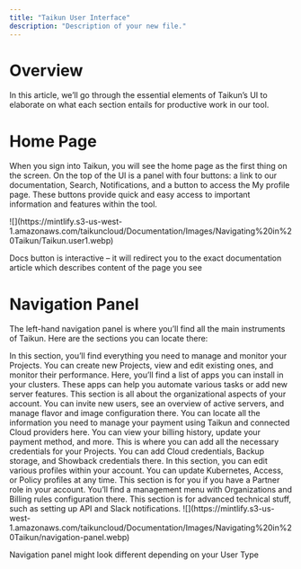 ```yaml
---
title: "Taikun User Interface"
description: "Description of your new file."
---
```


# Overview

In this article, we’ll go through the essential elements of Taikun’s UI to elaborate on what each section entails for productive work in our tool. 

# Home Page

When you sign into Taikun, you will see the home page as the first thing on the screen. On the top of the UI is a panel with four buttons: a link to our documentation, Search, Notifications, and a button to access the My profile page. These buttons provide quick and easy access to important information and features within the tool.

<Frame caption="Dashboard">
  ![](https://mintlify.s3-us-west-1.amazonaws.com/taikuncloud/Documentation/Images/Navigating%20in%20Taikun/Taikun.user1.webp)
</Frame>

<Tip>Docs button is interactive – it will redirect you to the exact documentation article which describes content of the page you see</Tip>

# Navigation Panel

The left-hand navigation panel is where you’ll find all the main instruments of Taikun. Here are the sections you can locate there:

<Card title="Overview" icon="eye" horizontal={true} href="Documentation/Topics/Navigating in Taikun/Overview.mdx">
  In this section, you’ll find everything you need to manage and monitor your Projects. You can create new Projects, view and edit existing ones, and monitor their performance.
</Card>

<Card title="Applications" icon="download" horizontal={true} href="Documentation/Topics/Navigating in Taikun/Applications.mdx">
  Here, you’ll find a list of apps you can install in your clusters. These apps can help you automate various tasks or add new server features.
</Card>

<Card title="Manager" icon="user-tie" horizontal={true} href="Documentation/Topics/Navigating in Taikun/Manager.mdx">
  This section is all about the organizational aspects of your account. You can invite new users, see an overview of active servers, and manage flavor and image configuration there.
</Card>

<Card title="Billing" icon="money-bill" horizontal={true} href="Documentation/Topics/Navigating in Taikun/Billing.mdx">
  You can locate all the information you need to manage your payment using Taikun and connected Cloud providers here. You can view your billing history, update your payment method, and more.
</Card>

<Card title="Credentials" icon="user" horizontal={true} href="Documentation/Topics/Navigating in Taikun/Credentials.mdx">
  This is where you can add all the necessary credentials for your Projects. You can add Cloud credentials, Backup storage, and Showback credentials there.
</Card>

<Card title="Profiles" icon="id-card" horizontal={true} href="Documentation/Topics/Navigating in Taikun/Profiles.mdx">
  In this section, you can edit various profiles within your account. You can update Kubernetes, Access, or Policy profiles at any time.
</Card>

<Card title="Partner" icon="handshake" horizontal={true} href="Documentation/Topics/Navigating in Taikun/Partner.mdx">
  This section is for you if you have a Partner role in your account. You’ll find a management menu with Organizations and Billing rules configuration there.
</Card>

<Card title="Configurations" icon="wrench" horizontal={true} href="Documentation/Topics/Navigating in Taikun/Configurations.mdx">
  This section is for advanced technical stuff, such as setting up API and Slack notifications.
</Card>

<Frame caption="Navigation panel">
  ![](https://mintlify.s3-us-west-1.amazonaws.com/taikuncloud/Documentation/Images/Navigating%20in%20Taikun/navigation-panel.webp)
</Frame>

<Note>Navigation panel might look different depending on your User Type</Note>